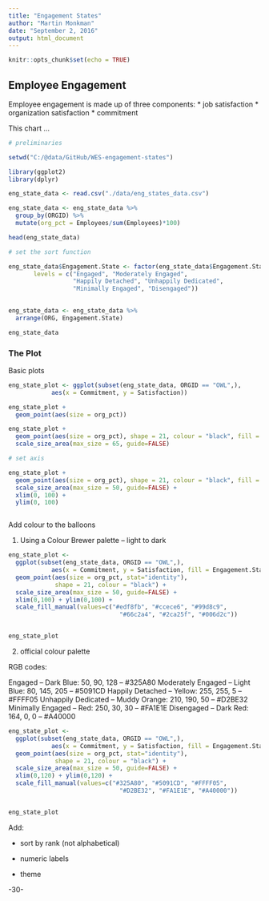 ```yaml
---
title: "Engagement States"
author: "Martin Monkman"
date: "September 2, 2016"
output: html_document
---
```


```r
knitr::opts_chunk$set(echo = TRUE)
```

## Employee Engagement

Employee engagement is made up of three components:
* job satisfaction
* organization satisfaction
* commitment 

This chart ...

```r

# preliminaries

setwd("C:/@data/GitHub/WES-engagement-states")

library(ggplot2)
library(dplyr)

eng_state_data <- read.csv("./data/eng_states_data.csv")

eng_state_data <- eng_state_data %>%
  group_by(ORGID) %>%
  mutate(org_pct = Employees/sum(Employees)*100)

head(eng_state_data)

# set the sort function 

eng_state_data$Engagement.State <- factor(eng_state_data$Engagement.State, 
       levels = c("Engaged", "Moderately Engaged",
                  "Happily Detached", "Unhappily Dedicated",
                  "Minimally Engaged", "Disengaged"))
         

eng_state_data <- eng_state_data %>%
  arrange(ORG, Engagement.State)

eng_state_data

```


### The Plot

Basic plots

```r

eng_state_plot <- ggplot(subset(eng_state_data, ORGID == "OWL",),
            aes(x = Commitment, y = Satisfaction))

eng_state_plot + 
  geom_point(aes(size = org_pct))

eng_state_plot + 
  geom_point(aes(size = org_pct), shape = 21, colour = "black", fill = "cornsilk") +
  scale_size_area(max_size = 65, guide=FALSE)

# set axis

eng_state_plot + 
  geom_point(aes(size = org_pct), shape = 21, colour = "black", fill = "cornsilk") +
  scale_size_area(max_size = 50, guide=FALSE) +
  xlim(0, 100) +
  ylim(0, 100)



```


Add colour to the balloons

1. Using a Colour Brewer palette -- light to dark

```r

eng_state_plot <- 
  ggplot(subset(eng_state_data, ORGID == "OWL",),
            aes(x = Commitment, y = Satisfaction, fill = Engagement.State)) + 
  geom_point(aes(size = org_pct, stat="identity"), 
             shape = 21, colour = "black") +
  scale_size_area(max_size = 50, guide=FALSE) + 
  xlim(0,100) + ylim(0,100) +
  scale_fill_manual(values=c("#edf8fb", "#ccece6", "#99d8c9", 
                               "#66c2a4", "#2ca25f", "#006d2c"))


eng_state_plot  


```

2. official colour palette 

RGB codes:

Engaged -- Dark Blue: 50, 90, 128  -- #325A80
Moderately Engaged -- Light Blue: 80, 145, 205 -- #5091CD
Happily Detached -- Yellow: 255, 255, 5 -- #FFFF05
Unhappily Dedicated -- Muddy Orange: 210, 190, 50 -- #D2BE32
Minimally Engaged -- Red: 250, 30, 30 -- #FA1E1E
Disengaged -- Dark Red: 164, 0, 0 -- #A40000



```r

eng_state_plot <- 
  ggplot(subset(eng_state_data, ORGID == "OWL",),
            aes(x = Commitment, y = Satisfaction, fill = Engagement.State)) + 
  geom_point(aes(size = org_pct, stat="identity"), 
             shape = 21, colour = "black") +
  scale_size_area(max_size = 50, guide=FALSE) + 
  xlim(0,120) + ylim(0,120) +
  scale_fill_manual(values=c("#325A80", "#5091CD", "#FFFF05", 
                               "#D2BE32", "#FA1E1E", "#A40000"))


eng_state_plot  


```

Add:


* sort by rank (not alphabetical)

* numeric labels

* theme


-30-

